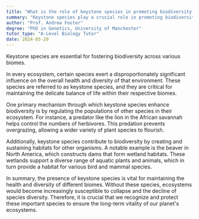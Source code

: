 ```yaml
---
title: "What is the role of keystone species in promoting biodiversity in different biomes?"
summary: "Keystone species play a crucial role in promoting biodiversity in different biomes."
author: "Prof. Andrew Foster"
degree: "PhD in Genetics, University of Manchester"
tutor_type: "A-Level Biology Tutor"
date: 2024-05-20
---
```


Keystone species are essential for fostering biodiversity across various biomes.

In every ecosystem, certain species exert a disproportionately significant influence on the overall health and diversity of that environment. These species are referred to as keystone species, and they are critical for maintaining the delicate balance of life within their respective biomes.

One primary mechanism through which keystone species enhance biodiversity is by regulating the populations of other species in their ecosystem. For instance, a predator like the lion in the African savannah helps control the numbers of herbivores. This predation prevents overgrazing, allowing a wider variety of plant species to flourish.

Additionally, keystone species contribute to biodiversity by creating and sustaining habitats for other organisms. A notable example is the beaver in North America, which constructs dams that form wetland habitats. These wetlands support a diverse range of aquatic plants and animals, which in turn provide a habitat for various bird and mammal species.

In summary, the presence of keystone species is vital for maintaining the health and diversity of different biomes. Without these species, ecosystems would become increasingly susceptible to collapse and the decline of species diversity. Therefore, it is crucial that we recognize and protect these important species to ensure the long-term vitality of our planet's ecosystems.
    